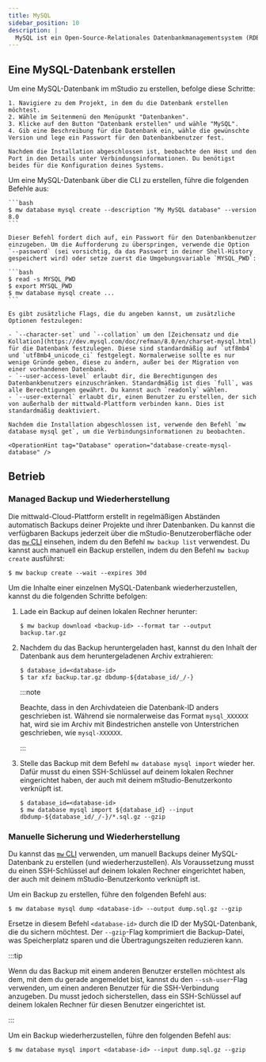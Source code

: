 ```yaml
---
title: MySQL
sidebar_position: 10
description: |
  MySQL ist ein Open-Source-Relationales Datenbankmanagementsystem (RDBMS). Es ist eine beliebte Wahl für Webanwendungen und wird oft in Kombination mit PHP verwendet. Dieser Leitfaden hilft dir, MySQL in deinem mittwald-Space zu verwenden.
---
```



## Eine MySQL-Datenbank erstellen

<Tabs groupId="access-mode">
  <TabItem value="gui" label="mStudio UI">
    Um eine MySQL-Datenbank im mStudio zu erstellen, befolge diese Schritte:

    1. Navigiere zu dem Projekt, in dem du die Datenbank erstellen möchtest.
    2. Wähle im Seitenmenü den Menüpunkt "Datenbanken".
    3. Klicke auf den Button "Datenbank erstellen" und wähle "MySQL".
    4. Gib eine Beschreibung für die Datenbank ein, wähle die gewünschte Version und lege ein Passwort für den Datenbankbenutzer fest.

    Nachdem die Installation abgeschlossen ist, beobachte den Host und den Port in den Details unter Verbindungsinformationen. Du benötigst beides für die Konfiguration deines Systems.

  </TabItem>
  <TabItem value="cli" label="CLI">
    Um eine MySQL-Datenbank über die CLI zu erstellen, führe die folgenden Befehle aus:

    ```bash
    $ mw database mysql create --description "My MySQL database" --version 8.0
    ```

    Dieser Befehl fordert dich auf, ein Passwort für den Datenbankbenutzer einzugeben. Um die Aufforderung zu überspringen, verwende die Option `--password` (sei vorsichtig, da das Passwort in deiner Shell-History gespeichert wird) oder setze zuerst die Umgebungsvariable `MYSQL_PWD`:

    ```bash
    $ read -s MYSQL_PWD
    $ export MYSQL_PWD
    $ mw database mysql create ...
    ```

    Es gibt zusätzliche Flags, die du angeben kannst, um zusätzliche Optionen festzulegen:

    - `--character-set` und `--collation` um den [Zeichensatz und die Kollation](https://dev.mysql.com/doc/refman/8.0/en/charset-mysql.html) für die Datenbank festzulegen. Diese sind standardmäßig auf `utf8mb4` und `utf8mb4_unicode_ci` festgelegt. Normalerweise sollte es nur wenige Gründe geben, diese zu ändern, außer bei der Migration von einer vorhandenen Datenbank.
    - `--user-access-level` erlaubt dir, die Berechtigungen des Datenbankbenutzers einzuschränken. Standardmäßig ist dies `full`, was alle Berechtigungen gewährt. Du kannst auch `readonly` wählen.
    - `--user-external` erlaubt dir, einen Benutzer zu erstellen, der sich von außerhalb der mittwald-Plattform verbinden kann. Dies ist standardmäßig deaktiviert.

    Nachdem die Installation abgeschlossen ist, verwende den Befehl `mw database mysql get`, um die Verbindungsinformationen zu beobachten.

  </TabItem>
  <TabItem value="api" label="API">

    <OperationHint tag="Database" operation="database-create-mysql-database" />

  </TabItem>
</Tabs>

## Betrieb

### Managed Backup und Wiederherstellung

Die mittwald-Cloud-Plattform erstellt in regelmäßigen Abständen automatisch Backups deiner Projekte und ihrer Datenbanken. Du kannst die verfügbaren Backups jederzeit über die mStudio-Benutzeroberfläche oder das [`mw` CLI][cli] einsehen, indem du den Befehl `mw backup list` verwendest. Du kannst auch manuell ein Backup erstellen, indem du den Befehl `mw backup create` ausführst:

```shellsession title="Local shell session"
$ mw backup create --wait --expires 30d
```

Um die Inhalte einer einzelnen MySQL-Datenbank wiederherzustellen, kannst du die folgenden Schritte befolgen:

1. Lade ein Backup auf deinen lokalen Rechner herunter:

   ```shellsession title="Local shell session"
   $ mw backup download <backup-id> --format tar --output backup.tar.gz
   ```

2. Nachdem du das Backup heruntergeladen hast, kannst du den Inhalt der Datenbank aus dem heruntergeladenen Archiv extrahieren:

   ```shellsession title="Local shell session"
   $ database_id=<database-id>
   $ tar xfz backup.tar.gz dbdump-${database_id/_/-}
   ```

   :::note

   Beachte, dass in den Archivdateien die Datenbank-ID anders geschrieben ist. Während sie normalerweise das Format `mysql_XXXXXX` hat, wird sie im Archiv mit Bindestrichen anstelle von Unterstrichen geschrieben, wie `mysql-XXXXXX`.

   :::

3. Stelle das Backup mit dem Befehl `mw database mysql import` wieder her. Dafür musst du einen SSH-Schlüssel auf deinem lokalen Rechner eingerichtet haben, der auch mit deinem mStudio-Benutzerkonto verknüpft ist.

   ```shellsession title="Local shell session"
   $ database_id=<database-id>
   $ mw database mysql import ${database_id} --input dbdump-${database_id/_/-}/*.sql.gz --gzip
   ```

### Manuelle Sicherung und Wiederherstellung

Du kannst das [`mw` CLI][cli] verwenden, um manuell Backups deiner MySQL-Datenbank zu erstellen (und wiederherzustellen). Als Voraussetzung musst du einen SSH-Schlüssel auf deinem lokalen Rechner eingerichtet haben, der auch mit deinem mStudio-Benutzerkonto verknüpft ist.

Um ein Backup zu erstellen, führe den folgenden Befehl aus:

```shellsession title="Local shell session"
$ mw database mysql dump <database-id> --output dump.sql.gz --gzip
```

Ersetze in diesem Befehl `<database-id>` durch die ID der MySQL-Datenbank, die du sichern möchtest. Der `--gzip`-Flag komprimiert die Backup-Datei, was Speicherplatz sparen und die Übertragungszeiten reduzieren kann.

:::tip

Wenn du das Backup mit einem anderen Benutzer erstellen möchtest als dem, mit dem du gerade angemeldet bist, kannst du den `--ssh-user`-Flag verwenden, um einen anderen Benutzer für die SSH-Verbindung anzugeben. Du musst jedoch sicherstellen, dass ein SSH-Schlüssel auf deinem lokalen Rechner für diesen Benutzer eingerichtet ist.

:::

Um ein Backup wiederherzustellen, führe den folgenden Befehl aus:

```shellsession title="Local shell session"
$ mw database mysql import <database-id> --input dump.sql.gz --gzip
```

[cli]: /docs/v2/api/sdks/cli
